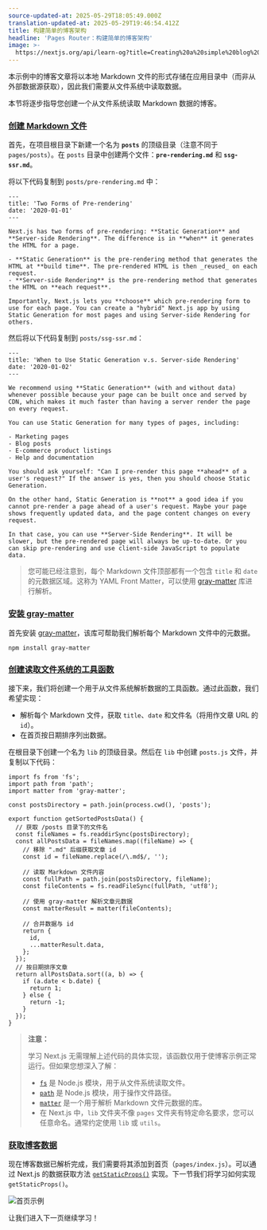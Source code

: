 ```yaml
---
source-updated-at: 2025-05-29T18:05:49.000Z
translation-updated-at: 2025-05-29T19:46:54.412Z
title: 构建简单的博客架构
headline: 'Pages Router：构建简单的博客架构'
image: >-
  https://nextjs.org/api/learn-og?title=Creating%20a%20simple%20blog%20architecture&amp;chapter=19
---
```


本示例中的博客文章将以本地 Markdown 文件的形式存储在应用目录中（而非从外部数据源获取），因此我们需要从文件系统中读取数据。

本节将逐步指导您创建一个从文件系统读取 Markdown 数据的博客。

### [创建 Markdown 文件](#creating-the-markdown-files)

首先，在项目根目录下新建一个名为 **`posts`** 的顶级目录（注意不同于 `pages/posts`）。在 `posts` 目录中创建两个文件：**`pre-rendering.md`** 和 **`ssg-ssr.md`**。

将以下代码复制到 `posts/pre-rendering.md` 中：

```
---
title: 'Two Forms of Pre-rendering'
date: '2020-01-01'
---
 
Next.js has two forms of pre-rendering: **Static Generation** and **Server-side Rendering**. The difference is in **when** it generates the HTML for a page.
 
- **Static Generation** is the pre-rendering method that generates the HTML at **build time**. The pre-rendered HTML is then _reused_ on each request.
- **Server-side Rendering** is the pre-rendering method that generates the HTML on **each request**.
 
Importantly, Next.js lets you **choose** which pre-rendering form to use for each page. You can create a "hybrid" Next.js app by using Static Generation for most pages and using Server-side Rendering for others.
```

然后将以下代码复制到 `posts/ssg-ssr.md`：

```
---
title: 'When to Use Static Generation v.s. Server-side Rendering'
date: '2020-01-02'
---
 
We recommend using **Static Generation** (with and without data) whenever possible because your page can be built once and served by CDN, which makes it much faster than having a server render the page on every request.
 
You can use Static Generation for many types of pages, including:
 
- Marketing pages
- Blog posts
- E-commerce product listings
- Help and documentation
 
You should ask yourself: "Can I pre-render this page **ahead** of a user's request?" If the answer is yes, then you should choose Static Generation.
 
On the other hand, Static Generation is **not** a good idea if you cannot pre-render a page ahead of a user's request. Maybe your page shows frequently updated data, and the page content changes on every request.
 
In that case, you can use **Server-Side Rendering**. It will be slower, but the pre-rendered page will always be up-to-date. Or you can skip pre-rendering and use client-side JavaScript to populate data.
```

> 您可能已经注意到，每个 Markdown 文件顶部都有一个包含 `title` 和 `date` 的元数据区域。这称为 YAML Front Matter，可以使用 [gray-matter](https://github.com/jonschlinkert/gray-matter) 库进行解析。

### [安装 gray-matter](#installing-gray-matter)

首先安装 [gray-matter](https://github.com/jonschlinkert/gray-matter)，该库可帮助我们解析每个 Markdown 文件中的元数据。

```
npm install gray-matter
```

### [创建读取文件系统的工具函数](#creating-the-utility-function-to-read-the-file-system)

接下来，我们将创建一个用于从文件系统解析数据的工具函数。通过此函数，我们希望实现：

* 解析每个 Markdown 文件，获取 `title`、`date` 和文件名（将用作文章 URL 的 `id`）。
* 在首页按日期排序列出数据。

在根目录下创建一个名为 `lib` 的顶级目录。然后在 `lib` 中创建 `posts.js` 文件，并复制以下代码：

```
import fs from 'fs';
import path from 'path';
import matter from 'gray-matter';
 
const postsDirectory = path.join(process.cwd(), 'posts');
 
export function getSortedPostsData() {
  // 获取 /posts 目录下的文件名
  const fileNames = fs.readdirSync(postsDirectory);
  const allPostsData = fileNames.map((fileName) => {
    // 移除 ".md" 后缀获取文章 id
    const id = fileName.replace(/\.md$/, '');
 
    // 读取 Markdown 文件内容
    const fullPath = path.join(postsDirectory, fileName);
    const fileContents = fs.readFileSync(fullPath, 'utf8');
 
    // 使用 gray-matter 解析文章元数据
    const matterResult = matter(fileContents);
 
    // 合并数据与 id
    return {
      id,
      ...matterResult.data,
    };
  });
  // 按日期排序文章
  return allPostsData.sort((a, b) => {
    if (a.date < b.date) {
      return 1;
    } else {
      return -1;
    }
  });
}
```

> **注意：**
> 
> 学习 Next.js 无需理解上述代码的具体实现，该函数仅用于使博客示例正常运行。但如果您想深入了解：
> 
> *   [`fs`](https://nodejs.org/api/fs.html#fsreaddirsyncpath-options) 是 Node.js 模块，用于从文件系统读取文件。
> *   [`path`](https://nodejs.org/api/path.html#pathjoinpaths) 是 Node.js 模块，用于操作文件路径。
> *   [`matter`](https://www.npmjs.com/package/gray-matter) 是一个用于解析 Markdown 文件元数据的库。
> *   在 Next.js 中，`lib` 文件夹不像 `pages` 文件夹有特定命名要求，您可以任意命名。通常约定使用 `lib` 或 `utils`。

### [获取博客数据](#fetching-the-blog-data)

现在博客数据已解析完成，我们需要将其添加到首页（`pages/index.js`）。可以通过 Next.js 的数据获取方法 [`getStaticProps()`](/docs/basic-features/data-fetching#getstaticprops-static-generation) 实现。下一节我们将学习如何实现 `getStaticProps()`。

![首页示例](https://h8DxKfmAPhn8O0p3.public.blob.vercel-storage.com/learn/pages-router/data-fetching/index-page.png)

让我们进入下一页继续学习！
